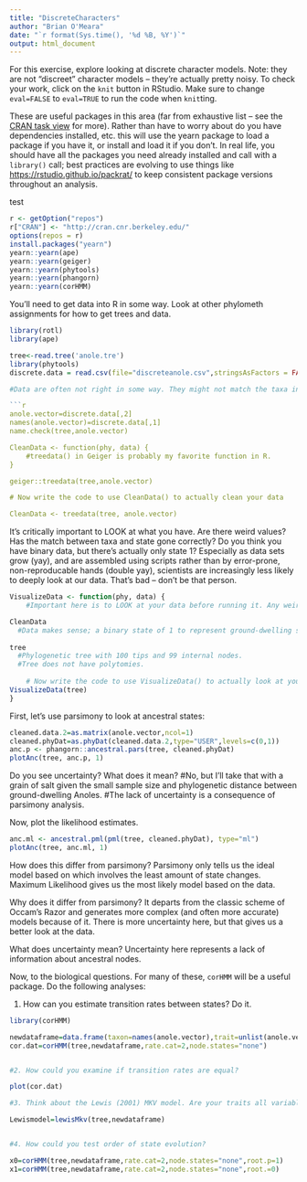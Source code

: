 ```yaml
---
title: "DiscreteCharacters"
author: "Brian O'Meara"
date: "`r format(Sys.time(), '%d %B, %Y')`"
output: html_document
---
```


For this exercise, explore looking at discrete character models. Note: they are not "discreet" character models -- they're actually pretty noisy. To check your work, click on the `knit` button in RStudio. Make sure to change `eval=FALSE` to `eval=TRUE` to run the code when `knit`ting.

These are useful packages in this area (far from exhaustive list -- see the [CRAN task view](https://cran.r-project.org/web/views/Phylogenetics.html) for more). Rather than have to worry about do you have dependencies installed, etc. this will use the yearn package to load a package if you have it, or install and load it if you don't. In real life, you should have all the packages you need already installed and call with a `library()` call; best practices are evolving to use things like [https://rstudio.github.io/packrat/](packrat) to keep consistent package versions throughout an analysis.

test

```r
r <- getOption("repos")
r["CRAN"] <- "http://cran.cnr.berkeley.edu/"
options(repos = r)
install.packages("yearn")
yearn::yearn(ape)
yearn::yearn(geiger)
yearn::yearn(phytools)
yearn::yearn(phangorn)
yearn::yearn(corHMM)
```

You'll need to get data into R in some way. Look at other phylometh assignments for how to get trees and data.

```r
library(rotl)
library(ape)

tree<-read.tree('anole.tre')
library(phytools)
discrete.data = read.csv(file="discreteanole.csv",stringsAsFactors = FALSE, header = FALSE)

#Data are often not right in some way. They might not match the taxa in your tree, there may be missing data, etc. `geiger::treedata` is a great function for getting a tree and data that match, but your data may need other cleaning. Do it as a function so it's repeatable.

```r

anole.vector=discrete.data[,2]
names(anole.vector)=discrete.data[,1]
name.check(tree,anole.vector)

CleanData <- function(phy, data) {
	#treedata() in Geiger is probably my favorite function in R.
}

geiger::treedata(tree,anole.vector)

# Now write the code to use CleanData() to actually clean your data

CleanData <- treedata(tree, anole.vector) 
```

It's critically important to LOOK at what you have. Are there weird values? Has the match between taxa and state gone correctly? Do you think you have binary data, but there's actually only state 1? Especially as data sets grow (yay), and are assembled using scripts rather than by error-prone, non-reproducable hands (double yay), scientists are increasingly less likely to deeply look at our data. That's bad -- don't be that person.

```r
VisualizeData <- function(phy, data) {
	#Important here is to LOOK at your data before running it. Any weird values? Does it all make sense? What about your tree? Polytomies?

CleanData
  #Data makes sense; a binary state of 1 to represent ground-dwelling species and 0 for all others
  
tree
  #Phylogenetic tree with 100 tips and 99 internal nodes.
  #Tree does not have polytomies.
  
    # Now write the code to use VisualizeData() to actually look at your data
VisualizeData(tree)
}
```

First, let's use parsimony to look at ancestral states:

```r

cleaned.data.2=as.matrix(anole.vector,ncol=1)
cleaned.phyDat=as.phyDat(cleaned.data.2,type="USER",levels=c(0,1))
anc.p <- phangorn::ancestral.pars(tree, cleaned.phyDat)
plotAnc(tree, anc.p, 1)
```

Do you see uncertainty? What does it mean?
#No, but I'll take that with a grain of salt given the small sample size and phylogenetic distance between ground-dwelling Anoles.
#The lack of uncertainty is a consequence of parsimony analysis.

Now, plot the likelihood estimates.

```r
anc.ml <- ancestral.pml(pml(tree, cleaned.phyDat), type="ml")
plotAnc(tree, anc.ml, 1)
```

How does this differ from parsimony?
Parsimony only tells us the ideal model based on which involves the least amount of state changes. Maximum Likelihood gives us the most likely model based on the data.

Why does it differ from parsimony?
It departs from the classic scheme of Occam's Razor and generates more complex (and often more accurate) models because of it. There is more uncertainty here, but that gives us a better look at the data.

What does uncertainty mean?
Uncertainty here represents a lack of information about ancestral nodes.

Now, to the biological questions. For many of these, `corHMM` will be a useful package. Do the following analyses:


1. How can you estimate transition rates between states? Do it.
```r
library(corHMM)

newdataframe=data.frame(taxon=names(anole.vector),trait=unlist(anole.vector),stringsAsFactors=FALSE)
cor.dat=corHMM(tree,newdataframe,rate.cat=2,node.states="none")


#2. How could you examine if transition rates are equal?

plot(cor.dat)

#3. Think about the Lewis (2001) MKV model. Are your traits all variable? Will using this make sense for your data? Try using it. Do results change?

Lewismodel=lewisMkv(tree,newdataframe)


#4. How could you test order of state evolution?

x0=corHMM(tree,newdataframe,rate.cat=2,node.states="none",root.p=1)
x1=corHMM(tree,newdataframe,rate.cat=2,node.states="none",root.=0)

```